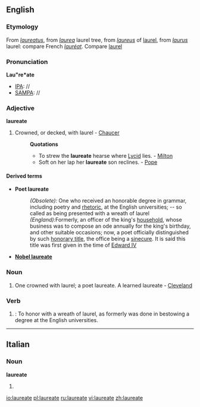 {{wikipedia}}
==English==

===Etymology===
From {{L.}} ''[[laureatus]]'', from ''[[laurea]]'' laurel tree, from ''[[laureus]]'' of [[laurel]], from ''[[laurus]]'' laurel: compare French ''[[lauréat]]''. Compare [[laurel]]

===Pronunciation===
'''Lau"re*ate'''
*[[IPA]]: //
*[[SAMPA]]: //

===Adjective===
'''laureate'''

# Crowned, or decked, with laurel - [[Chaucer]]
#:'''Quotations'''
#:*To strew the '''laureate''' hearse where [[Lycid]] lies. - [[Milton]]
#:*Soft on her lap her '''laureate''' son reclines. - [[Pope]]

====Derived terms====
*'''Poet laureate'''
*:''(Obsolete):'' One who received an honorable degree in grammar, including poetry and [[rhetoric]], at the English universities; -- so called as being presented with a wreath of laurel
*:''(England):''Formerly, an officer of the king's [[household]], whose business was to compose an ode annually for the king's birthday, and other suitable occasions; now, a poet officially distinguished by such [[honorary title]], the office being a [[sinecure]]. It is said this title was first given in the time of [[w:Edward IV|Edward IV]]
*'''[[Nobel laureate]]'''

===Noun===
{{en-noun}}

# One crowned with laurel; a poet laureate. A learned laureate - [[Cleveland]]

===Verb===
{{en-verb|laureat|ing}}

# {{intransitive}}: To honor with a wreath of laurel, as formerly was done in bestowing a degree at the English universities.

----

==Italian==

===Noun===
'''laureate''' {{f}}

# {{plural of|[[laureata]]|lang=Italian}}

[[io:laureate]]
[[pl:laureate]]
[[ru:laureate]]
[[vi:laureate]]
[[zh:laureate]]